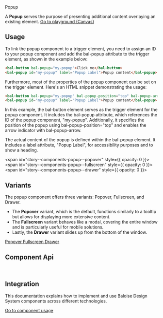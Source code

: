 
<bal-doc-banner id="story--components-popup--basic">Popup</bal-doc-banner>

<bal-doc-lead>
  A <b>Popup</b> serves the purpose of presenting additional content overlaying an existing element.
</bal-doc-lead>

<Canvas withSource="open" className="has-visible-overflow">
  <Story id="components-popup--basic" />
</Canvas>

<bal-doc-app>
  <bal-button-group class="mb-large" position="center">
    <a class="button is-primary" href="?path=/story/components-popup--basic">
      Go to playground (Canvas)
    </a>
    <bal-doc-code-sandbox framework="angular" template={Basic.parameters.docs.source.code}></bal-doc-code-sandbox>
    <bal-doc-code-sandbox framework="html" template={Basic.parameters.docs.source.code}></bal-doc-code-sandbox>
  </bal-button-group>
</bal-doc-app>

## Usage

To link the popup component to a trigger element, you need to assign an ID to your popup component and add the bal-popup attribute to the trigger element, as shown in the example below:

```html
<bal-button bal-popup="my-popup">Click me</bal-button>
<bal-popup id="my-popup" label="Popup Label">Popup content</bal-popup>
```

Furthermore, most of the properties of the popup component can be set on the trigger element. Here's an HTML snippet demonstrating the usage:

```html
<bal-button bal-popup="my-popup" bal-popup-position="top" bal-popup-arrow>Click me</bal-button>
<bal-popup id="my-popup" label="Popup Label">Popup content</bal-popup>
```

In this example, the bal-button element serves as the trigger element for the popup component.
It includes the bal-popup attribute, which references the ID of the popup component, "my-popup". Additionally, it specifies the position of the popup using bal-popup-position="top" and enables the arrow indicator with bal-popup-arrow.

The actual content of the popup is defined within the bal-popup element.
It includes a label attribute, "Popup Label", for accessibility purposes and to show a heading.

<span id="story--components-popup--popover" style={{ opacity: 0 }}></span>
<span id="story--components-popup--fullscreen" style={{ opacity: 0 }}></span>
<span id="story--components-popup--drawer" style={{ opacity: 0 }}></span>

## Variants

The popup component offers three variants: Popover, Fullscreen, and Drawer.

- The **Popover** variant, which is the default, functions similarly to a tooltip but allows for displaying more extensive content.
- The **Fullscreen** variant behaves like a modal, covering the entire window and is particularly useful for mobile solutions.
- Lastly, the **Drawer** variant slides up from the bottom of the window.

<bal-doc-app>
  <bal-button-group class="mb-large" position="left">
    <a class="button is-info" href="?path=/story/components-popup--popover">
      Popover
    </a>
    <a class="button is-info" href="?path=/story/components-popup--fullscreen">
      Fullscreen
    </a>
    <a class="button is-info" href="?path=/story/components-popup--drawer">
      Drawer
    </a>
  </bal-button-group>
</bal-doc-app>

## Component Api

<Description markdown={readme} />

<br />

## Integration

This documentation explains how to implement and use Baloise Design System components across different technologies.

<a class="button is-primary" href="?path=/docs/development-components--page">
  Go to component usage
</a>


<Description markdown={theming} />


<Description markdown={testing} />

<bal-doc-github link="/components/bal-popup/stories/bal-popup.docs.mdx"></bal-doc-github>
